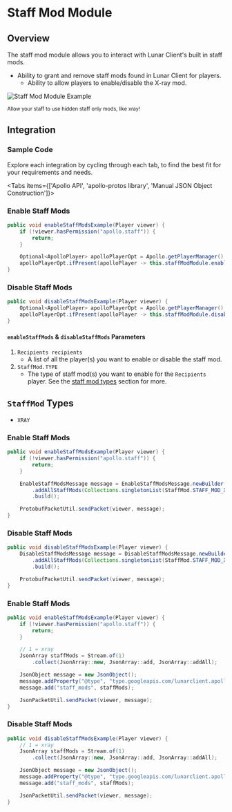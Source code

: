 
# Staff Mod Module

## Overview

The staff mod module allows you to interact with Lunar Client's built in staff mods.

- Ability to grant and remove staff mods found in Lunar Client for players.
  - Ability to allow players to enable/disable the X-ray mod.

![Staff Mod Module Example](https://i.imgur.com/8muCExp.png)

<div style={{ textAlign: "center" }}>
    <small>Allow your staff to use hidden staff only mods, like xray!</small>
</div>

## Integration

### Sample Code
Explore each integration by cycling through each tab, to find the best fit for your requirements and needs.

<Tabs items={['Apollo API', 'apollo-protos library', 'Manual JSON Object Construction']}>

<Tab>

### Enable Staff Mods

```java
public void enableStaffModsExample(Player viewer) {
    if (!viewer.hasPermission("apollo.staff")) {
        return;
    }

    Optional<ApolloPlayer> apolloPlayerOpt = Apollo.getPlayerManager().getPlayer(viewer.getUniqueId());
    apolloPlayerOpt.ifPresent(apolloPlayer -> this.staffModModule.enableStaffMods(apolloPlayer, Collections.singletonList(StaffMod.XRAY)));
}
```

### Disable Staff Mods

```java
public void disableStaffModsExample(Player viewer) {
    Optional<ApolloPlayer> apolloPlayerOpt = Apollo.getPlayerManager().getPlayer(viewer.getUniqueId());
    apolloPlayerOpt.ifPresent(apolloPlayer -> this.staffModModule.disableStaffMods(apolloPlayer, Collections.singletonList(StaffMod.XRAY)));
}
```

#### `enableStaffMods` & `disableStaffMods` Parameters

1. `Recipients recipients`
   - A list of all the player(s) you want to enable or disable the staff mod.
2. `StaffMod.TYPE`
   - The type of staff mod(s) you want to enable for the `Recipients` player. See the [staff mod types](#staffmod-types) section for more.

## `StaffMod` Types

* `XRAY`

</Tab>

<Tab>

### Enable Staff Mods

```java
public void enableStaffModsExample(Player viewer) {
    if (!viewer.hasPermission("apollo.staff")) {
        return;
    }

    EnableStaffModsMessage message = EnableStaffModsMessage.newBuilder()
        .addAllStaffMods(Collections.singletonList(StaffMod.STAFF_MOD_XRAY))
        .build();

    ProtobufPacketUtil.sendPacket(viewer, message);
}
```

### Disable Staff Mods

```java
public void disableStaffModsExample(Player viewer) {
    DisableStaffModsMessage message = DisableStaffModsMessage.newBuilder()
        .addAllStaffMods(Collections.singletonList(StaffMod.STAFF_MOD_XRAY))
        .build();

    ProtobufPacketUtil.sendPacket(viewer, message);
}
```

</Tab>

<Tab>

### Enable Staff Mods

```java
public void enableStaffModsExample(Player viewer) {
    if (!viewer.hasPermission("apollo.staff")) {
        return;
    }

    // 1 = xray
    JsonArray staffMods = Stream.of(1)
        .collect(JsonArray::new, JsonArray::add, JsonArray::addAll);

    JsonObject message = new JsonObject();
    message.addProperty("@type", "type.googleapis.com/lunarclient.apollo.staffmod.v1.EnableStaffModsMessage");
    message.add("staff_mods", staffMods);

    JsonPacketUtil.sendPacket(viewer, message);
}
```

### Disable Staff Mods

```java
public void disableStaffModsExample(Player viewer) {
    // 1 = xray
    JsonArray staffMods = Stream.of(1)
        .collect(JsonArray::new, JsonArray::add, JsonArray::addAll);

    JsonObject message = new JsonObject();
    message.addProperty("@type", "type.googleapis.com/lunarclient.apollo.staffmod.v1.DisableStaffModsMessage");
    message.add("staff_mods", staffMods);

    JsonPacketUtil.sendPacket(viewer, message);
}
```

</Tab>

</Tabs>
